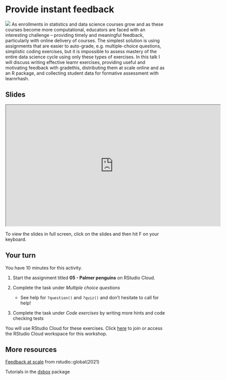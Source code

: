 # Provide instant feedback {#feedback}

![](images/icons8-comments-100.png){.cover} As enrollments in statistics and data science courses grow and as these courses become more computational, educators are faced with an interesting challenge -- providing timely and meaningful feedback, particularly with online delivery of courses.
The simplest solution is using assignments that are easier to auto-grade, e.g. multiple-choice questions, simplistic coding exercises, but it is impossible to assess mastery of the entire data science cycle using only these types of exercises.
In this talk I will discuss writing effective learnr exercises, providing useful and motivating feedback with gradethis, distributing them at scale online and as an R package, and collecting student data for formative assessment with learnrhash.

## Slides

```{=html}
<iframe src="https://rstudio-education.github.io/wtf-teach-rstudio-global/materials/05-feedback/05-feedback.html" width="672px" height="379px" allowfullscreen></iframe>
```
::: {.tip}
To view the slides in full screen, click on the slides and then hit F on your keyboard.
:::

## Your turn

::: {.clock}
You have 10 minutes for this activity.
:::

1.  Start the assignment titled **05 - Palmer penguins** on RStudio Cloud.

2.  Complete the task under *Multiple choice questions*

    -   See help for `?question()` and `?quiz()` and don't hesitate to call for help!

3.  Complete the task under *Code exercises* by writing more hints and code checking tests

::: {.rstudio-cloud}
You will use RStudio Cloud for these exercises.
Click [here](https://rstudio.cloud/spaces/116472/join?access_code=gDHGlJsqAISVgo6FWUpd4FKfZIe6rULO%2FoLvjC85) to join or access the RStudio Cloud workspace for this workshop.
:::

## More resources

::: {.tutorial}
[Feedback at scale](https://minecr.shinyapps.io/feedback-at-scale/) from rstudio::global(2021)
:::

::: {.package}
Tutorials in the [dsbox](https://rstudio-education.github.io/dsbox/tutorials/index.html) package
:::
